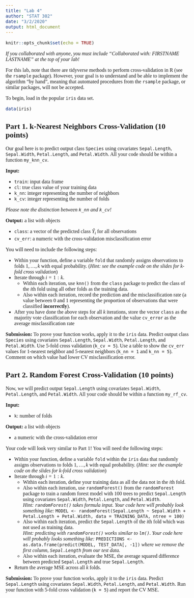 ```yaml
---
title: "Lab 4"
author: "STAT 302"
date: "3/2/2020"
output: html_document
---
```

<!--- Begin styling code. --->
<style type="text/css">
/* Whole document: */
body{
  font-family: "Palatino Linotype", "Book Antiqua", Palatino, serif;
  font-size: 12pt;
}
h1.title {
  font-size: 38px;
  text-align: center;
}
h4.author {
  font-size: 18px;
  text-align: center;
}
h4.date {
  font-size: 18px;
  text-align: center;
}
</style>
<!--- End styling code. --->



```r
knitr::opts_chunk$set(echo = TRUE)
```

*If you collaborated with anyone, you must include "Collaborated with: FIRSTNAME LASTNAME" at the top of your lab!*

For this lab, note that there are tidyverse methods to perform cross-validation in R (see the `rsample` package). However, your goal is to understand and be able to implement the algorithm "by hand", meaning  that automated procedures from the `rsample` package, or similar packages, will not be accepted.

To begin, load in the popular `iris` data set.

```r
data(iris)
```

## Part 1. k-Nearest Neighbors Cross-Validation (10 points)

Our goal here is to predict output class `Species` using covariates `Sepal.Length`, `Sepal.Width`, `Petal.Length`, and `Petal.Width`.
All your code should be within a function `my_knn_cv`.

**Input:**

  * `train`: input data frame
  * `cl`: true class value of your training data
  * `k_nn`: integer representing the number of neighbors
  * `k_cv`: integer representing the number of folds
  
*Please note the distinction between `k_nn` and `k_cv`!*

**Output:** a list with objects

  * `class`: a vector of the predicted class $\hat{Y}_{i}$ for all observations
  * `cv_err`: a numeric with the cross-validation misclassification error


You will need to include the following steps:

* Within your function, define a variable `fold` that randomly assigns observations to folds $1,\ldots,k$ with equal probability. (*Hint: see the example code on the slides for k-fold cross validation*)
* Iterate through $i = 1:k$. 
  * Within each iteration, use `knn()` from the `class` package to predict the class of the $i$th fold using all other folds as the training data.
  * Also within each iteration, record the prediction and the misclassification rate (a value between 0 and 1 representing the proportion of observations that were classified **incorrectly**).
* After you have done the above steps for all $k$ iterations, store the vector `class` as the majority vote classification for each observation and the value `cv_error` as the average misclassification rate

**Submission:** To prove your function works, apply it to the `iris` data. Predict output class `Species` using covariates `Sepal.Length`, `Sepal.Width`, `Petal.Length`, and `Petal.Width`. Use $5$-fold cross validation (`k_cv = 5`). Use a table to show the `cv_err` values for 1-nearest neighbor and 5-nearest neighbors (`k_nn = 1` and `k_nn = 5`). Comment on which value had lower CV misclassification error.

## Part 2. Random Forest Cross-Validation (10 points)

Now, we will predict output `Sepal.Length` using covariates `Sepal.Width`, `Petal.Length`, and `Petal.Width`.
All your code should be within a function `my_rf_cv`.

**Input:**

  * `k`: number of folds

**Output:** a list with objects

  * a numeric with the cross-validation error
  
Your code will look very similar to Part 1! You will need the following steps: 

* Within your function, define a variable `fold` within the `iris` data that randomly assigns observations to folds $1,\ldots,k$ with equal probability. (*Hint: see the example code on the slides for k-fold cross validation*)
* Iterate through $i = 1:k$. 
  * Within each iteration, define your training data as all the data not in the $i$th fold.
  * Also within each iteration, use `randomForest()` from the `randomForest` package to train a random forest model with $100$ trees to predict `Sepal.Length` using covariates `Sepal.Width`, `Petal.Length`, and `Petal.Width`. <br>
*Hint: `randomForest()` takes formula input. Your code here will probably look something like: *
`MODEL <- randomForest(Sepal.Length ~ Sepal.Width + Petal.Length + Petal.Width, data = TRAINING_DATA, ntree = 100)`
  * Also within each iteration, predict the `Sepal.Length` of the $i$th fold which was not used as training data. <br>
  *Hint: predicting with `randomForest()` works similar to `lm()`. Your code here will probably looks something like: *
  `PREDICTIONS <- as.data.frame(predict(MODEL, TEST_DATA[, -1])`
  *where we remove the first column, `Sepal.Length` from our test data.*
  * Also within each iteration, evaluate the MSE, the average squared difference between predicted `Sepal.Length` and true `Sepal.Length`.
* Return the average MSE across all $k$ folds.

**Submission:** 
To prove your function works, apply it to the `iris` data. Predict `Sepal.Length` using covariates `Sepal.Width`, `Petal.Length`, and `Petal.Width`. 
Run your function with $5$-fold cross validation (`k = 5`) and report the CV MSE.
